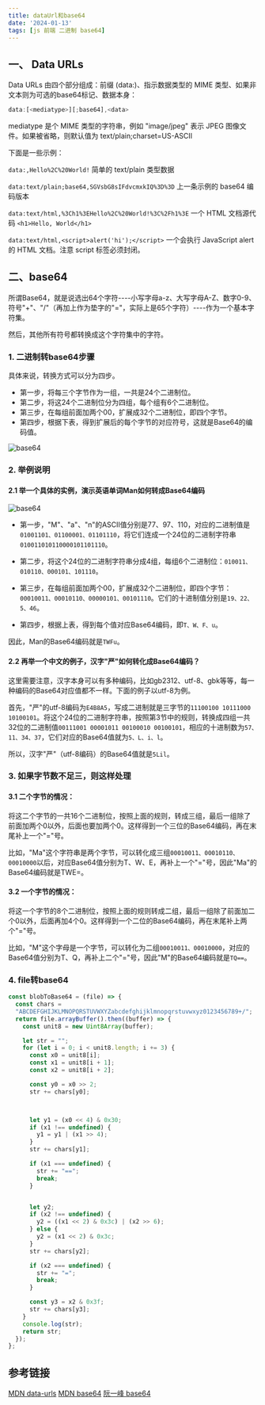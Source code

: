 ```yaml
---
title: dataUrl和base64
date: '2024-01-13'
tags: [js 前端 二进制 base64]
---
```

## 一、 Data URLs
Data URLs 由四个部分组成：前缀 (data:)、指示数据类型的 MIME 类型、如果非文本则为可选的base64标记、数据本身：
```js
data:[<mediatype>][;base64],<data>
```
mediatype 是个 MIME 类型的字符串，例如 "image/jpeg" 表示 JPEG 图像文件。如果被省略，则默认值为 text/plain;charset=US-ASCII

下面是一些示例：

`data:,Hello%2C%20World!`
简单的 text/plain 类型数据

`data:text/plain;base64,SGVsbG8sIFdvcmxkIQ%3D%3D`
上一条示例的 base64 编码版本

`data:text/html,%3Ch1%3EHello%2C%20World!%3C%2Fh1%3E`
一个 HTML 文档源代码 `<h1>Hello, World</h1>`

`data:text/html,<script>alert('hi');</script>`
一个会执行 JavaScript alert 的 HTML 文档。注意 script 标签必须封闭。


## 二、base64
所谓Base64，就是说选出64个字符----小写字母a-z、大写字母A-Z、数字0-9、符号"+"、"/"（再加上作为垫字的"="，实际上是65个字符）----作为一个基本字符集。

然后，其他所有符号都转换成这个字符集中的字符。

### 1. 二进制转base64步骤
具体来说，转换方式可以分为四步。

- 第一步，将每三个字节作为一组，一共是24个二进制位。
- 第二步，将这24个二进制位分为四组，每个组有6个二进制位。
- 第三步，在每组前面加两个00，扩展成32个二进制位，即四个字节。
- 第四步，根据下表，得到扩展后的每个字节的对应符号，这就是Base64的编码值。

![base64](/asset/image/base64.jpg)

### 2. 举例说明
#### 2.1 举一个具体的实例，演示英语单词Man如何转成Base64编码
![base64](/asset/image/base64jisuan.jpg)



- 第一步，"M"、"a"、"n"的ASCII值分别是77、97、110，对应的二进制值是`01001101、01100001、01101110`，将它们连成一个24位的二进制字符串`010011010110000101101110`。

- 第二步，将这个24位的二进制字符串分成4组，每组6个二进制位：`010011、010110、000101、101110`。

- 第三步，在每组前面加两个00，扩展成32个二进制位，即四个字节：`00010011、00010110、00000101、00101110`。它们的十进制值分别是`19、22、5、46`。

- 第四步，根据上表，得到每个值对应Base64编码，即`T、W、F、u`。

因此，Man的Base64编码就是`TWFu`。

#### 2.2 再举一个中文的例子，汉字"严"如何转化成Base64编码？

这里需要注意，汉字本身可以有多种编码，比如gb2312、utf-8、gbk等等，每一种编码的Base64对应值都不一样。下面的例子以utf-8为例。

首先，"严"的utf-8编码为`E4B8A5`，写成二进制就是三字节的`11100100 10111000 10100101`。将这个24位的二进制字符串，按照第3节中的规则，转换成四组一共32位的二进制值`00111001 00001011 00100010 00100101`，相应的十进制数为`57、11、34、37`，它们对应的Base64值就为`5、L、i、l`。

所以，汉字"严"（utf-8编码）的Base64值就是`5Lil`。
### 3. 如果字节数不足三，则这样处理

#### 3.1 二个字节的情况：
将这二个字节的一共16个二进制位，按照上面的规则，转成三组，最后一组除了前面加两个0以外，后面也要加两个0。这样得到一个三位的Base64编码，再在末尾补上一个"="号。

比如，"Ma"这个字符串是两个字节，可以转化成三组`00010011、00010110、00010000`以后，对应Base64值分别为T、W、E，再补上一个"="号，因此"Ma"的Base64编码就是TWE=。

#### 3.2 一个字节的情况：
将这一个字节的8个二进制位，按照上面的规则转成二组，最后一组除了前面加二个0以外，后面再加4个0。这样得到一个二位的Base64编码，再在末尾补上两个"="号。

比如，"M"这个字母是一个字节，可以转化为二组`00010011、00010000`，对应的Base64值分别为T、Q，再补上二个"="号，因此"M"的Base64编码就是`TQ==`。

### 4. file转base64
```js
const blobToBase64 = (file) => {
  const chars =
  "ABCDEFGHIJKLMNOPQRSTUVWXYZabcdefghijklmnopqrstuvwxyz0123456789+/";
  return file.arrayBuffer().then((buffer) => {
    const unit8 = new Uint8Array(buffer);

    let str = "";
    for (let i = 0; i < unit8.length; i += 3) {
      const x0 = unit8[i];
      const x1 = unit8[i + 1];
      const x2 = unit8[i + 2];

      const y0 = x0 >> 2;
      str += chars[y0];



      let y1 = (x0 << 4) & 0x30;
      if (x1 !== undefined) {
        y1 = y1 | (x1 >> 4);
      }
      str += chars[y1];

      if (x1 === undefined) {
        str += "==";
        break;
      }


      let y2;
      if (x2 !== undefined) {
        y2 = ((x1 << 2) & 0x3c) | (x2 >> 6);
      } else {
        y2 = (x1 << 2) & 0x3c;
      }
      str += chars[y2];

      if (x2 === undefined) {
        str += "=";
        break;
      }

      const y3 = x2 & 0x3f;
      str += chars[y3];
    }
    console.log(str);
    return str;
  });
};
```


## 参考链接
[MDN data-urls](https://developer.mozilla.org/zh-CN/docs/Web/HTTP/Basics_of_HTTP/Data_URLs)
[MDN base64](https://developer.mozilla.org/zh-CN/docs/Glossary/Base64)
[阮一峰 base64](https://www.ruanyifeng.com/blog/2008/06/base64.html)